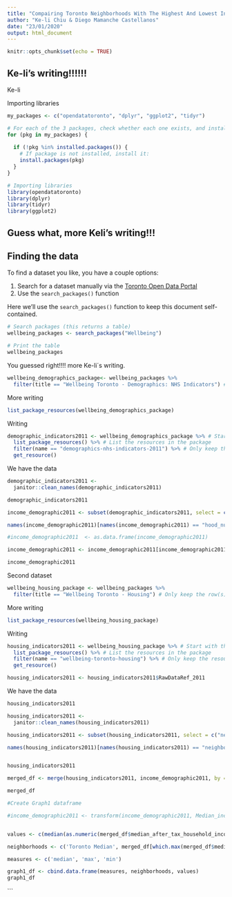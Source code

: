 ---
title: "Compairing Toronto Neighborhoods With The Highest And Lowest Income"
author: "Ke-li Chiu & Diego Mamanche Castellanos"
date: "23/01/2020"
output: html_document
---

```{r setup, include=FALSE}
knitr::opts_chunk$set(echo = TRUE)
```

## Ke-li's writing!!!!!!

Ke-li 


Importing libraries

```{r, echo=TRUE}
my_packages <- c("opendatatoronto", "dplyr", "ggplot2", "tidyr")

# For each of the 3 packages, check whether each one exists, and install if not
for (pkg in my_packages) {
  
  if (!pkg %in% installed.packages()) { 
    # If package is not installed, install it:
    install.packages(pkg)
  } 
}

# Importing libraries
library(opendatatoronto)
library(dplyr)
library(tidyr)
library(ggplot2)

```

## Guess what, more Keli's writing!!!

## Finding the data

To find a dataset you like, you have a couple options:

1. Search for a dataset manually via the [Toronto Open Data Portal](https://open.toronto.ca/)
2. Use the `search_packages()` function

Here we'll use the `search_packages()` function to keep this document self-contained.


```{r, echo= TRUE}
# Search packages (this returns a table)
wellbeing_packages <- search_packages("Wellbeing")

# Print the table
wellbeing_packages

```



You guessed right!!!! more Ke-li´s writing.

```{r, echo= TRUE}
wellbeing_demographics_package<- wellbeing_packages %>%
  filter(title == "Wellbeing Toronto - Demographics: NHS Indicators") # Only keep the row(s) where the title is "Wellbeing Toronto - Demographics: NHS Indicators"

```


More writing

```{r, echo= TRUE}
list_package_resources(wellbeing_demographics_package)

```

Writing

```{r, echo= TRUE}
demographic_indicators2011 <- wellbeing_demographics_package %>% # Start with the package 
  list_package_resources() %>% # List the resources in the package
  filter(name == "demographics-nhs-indicators-2011") %>% # Only keep the resource we want 
  get_resource()
```





We have the data

```{r, echo=TRUE}
demographic_indicators2011 <-
  janitor::clean_names(demographic_indicators2011)

demographic_indicators2011
```

```{r, echo= TRUE}
income_demographic2011 <- subset(demographic_indicators2011, select = c("hood_number", "median_after_tax_household_income", 'no_certificate_diploma_or_degree', 'college_cegep_or_other_non_university_certificate_or_diploma', 'university_certificate_or_diploma_below_bachelor_level', 'total_visible_minority_population', 'not_a_visible_minority'))

names(income_demographic2011)[names(income_demographic2011) == "hood_number"] <- "ID"

#income_demographic2011  <- as.data.frame(income_demographic2011)

income_demographic2011 <- income_demographic2011[income_demographic2011$ID != 'ID',]       

income_demographic2011
```




Second dataset


```{r, echo= TRUE}
wellbeing_housing_package <- wellbeing_packages %>%
  filter(title == "Wellbeing Toronto - Housing") # Only keep the row(s) where the title is "Wellbeing Toronto - Demographics: NHS Indicators"

```


More writing

```{r, echo= TRUE}
list_package_resources(wellbeing_housing_package)

```

Writing

```{r, echo= TRUE}
housing_indicators2011 <- wellbeing_housing_package %>% # Start with the package 
  list_package_resources() %>% # List the resources in the package
  filter(name == "wellbeing-toronto-housing") %>% # Only keep the resource we want 
  get_resource()

housing_indicators2011 <- housing_indicators2011$RawDataRef_2011
```


We have the data

```{r, echo=TRUE}
housing_indicators2011
```

```{r}
housing_indicators2011 <- 
  janitor::clean_names(housing_indicators2011)

housing_indicators2011 <- subset(housing_indicators2011, select = c("neighbourhood_id", "neighbourhood"))

names(housing_indicators2011)[names(housing_indicators2011) == "neighbourhood_id"] <- "ID"


housing_indicators2011
```

```{r}
merged_df <- merge(housing_indicators2011, income_demographic2011, by = 'ID')

merged_df
```


```{r}
#Create Graph1 dataframe 

#income_demographic2011 <- transform(income_demographic2011, Median_income #= as.numeric(Median_income))


values <- c(median(as.numeric(merged_df$median_after_tax_household_income)), max(as.numeric(merged_df$median_after_tax_household_income)), min(as.numeric(merged_df$median_after_tax_household_income)))

neighborhoods <- c('Toronto Median', merged_df[which.max(merged_df$median_after_tax_household_income),]$neighbourhood, merged_df[which.min(merged_df$median_after_tax_household_income),]$neighbourhood)

measures <- c('median', 'max', 'min')

graph1_df <- cbind.data.frame(measures, neighborhoods, values)
graph1_df

```


```
